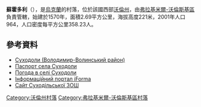 {{coord|50|47|13|N|24|13|50|E|scale:30000|display=title}}

'''蘇霍多利'''（{{lang-uk|Суходоли}}），是[[烏克蘭|烏克蘭]]的村落，位於該國西部[[沃倫州|沃倫州]]，由[[弗拉基米爾-沃倫斯基區|弗拉基米爾-沃倫斯基區]]負責管轄，始建於1570年，面積2.69平方公里，海拔高度221米，2001年人口964，人口密度每平方公里358.23人。

==參考資料==
* [http://gska2.rada.gov.ua/pls/z7502/A005?rdat1=21.03.2008&rf7571=4693 Суходоли (Володимир-Волинський район)]{{Dead link|date=2018年6月 |bot=InternetArchiveBot |fix-attempted=no }}
* [https://web.archive.org/web/20140314194335/http://www.vvadm.gov.ua/ukr/miscevi%20rady/zarich.html Паспорт села Суходоли]
* [http://weather.in.ua/volynskaja/25640 Погода в селі Суходоли] {{Wayback|url=http://weather.in.ua/volynskaja/25640 |date=20120531160608 }}
* [https://web.archive.org/web/20100125080655/http://old.iforma.com.ua/classifiers/uk/koatuu Інформаційний портал iForma]
* [https://web.archive.org/web/20131025072142/http://suhodoly-school.volodymyr.com.ua/ Сайт Суходільської ЗОШ]

[[Category:沃倫州村落|Category:沃倫州村落]]
[[Category:弗拉基米爾-沃倫斯基區村落|Category:弗拉基米爾-沃倫斯基區村落]]


{{Volyn-geo-stub}}
